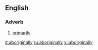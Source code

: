 ==English==

===Adverb===
{{en-adv|-}}

# [[primarily]]

[[it:aboriginally]]
[[ru:aboriginally]]
[[vi:aboriginally]]